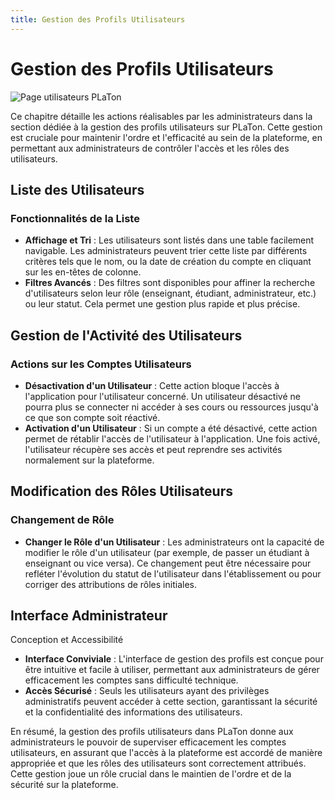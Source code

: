 ```yaml
---
title: Gestion des Profils Utilisateurs
---
```



# Gestion des Profils Utilisateurs

![Page utilisateurs PLaTon](../../public/screens/admin/users.png)


Ce chapitre détaille les actions réalisables par les administrateurs dans la section dédiée à la gestion des profils utilisateurs sur PLaTon.
Cette gestion est cruciale pour maintenir l'ordre et l'efficacité au sein de la plateforme, en permettant aux administrateurs de contrôler l'accès et les rôles des utilisateurs.

## Liste des Utilisateurs

### Fonctionnalités de la Liste
- **Affichage et Tri** : Les utilisateurs sont listés dans une table facilement navigable. Les administrateurs peuvent trier cette liste par différents critères tels que le nom, ou la date de création du compte en cliquant sur les en-têtes de colonne.
- **Filtres Avancés** : Des filtres sont disponibles pour affiner la recherche d'utilisateurs selon leur rôle (enseignant, étudiant, administrateur, etc.) ou leur statut. Cela permet une gestion plus rapide et plus précise.


## Gestion de l'Activité des Utilisateurs

### Actions sur les Comptes Utilisateurs
- **Désactivation d'un Utilisateur** : Cette action bloque l'accès à l'application pour l'utilisateur concerné. Un utilisateur désactivé ne pourra plus se connecter ni accéder à ses cours ou ressources jusqu'à ce que son compte soit réactivé.
- **Activation d'un Utilisateur** : Si un compte a été désactivé, cette action permet de rétablir l'accès de l'utilisateur à l'application. Une fois activé, l'utilisateur récupère ses accès et peut reprendre ses activités normalement sur la plateforme.

## Modification des Rôles Utilisateurs

### Changement de Rôle

- **Changer le Rôle d'un Utilisateur** : Les administrateurs ont la capacité de modifier le rôle d'un utilisateur (par exemple, de passer un étudiant à enseignant ou vice versa). Ce changement peut être nécessaire pour refléter l'évolution du statut de l'utilisateur dans l'établissement ou pour corriger des attributions de rôles initiales.

## Interface Administrateur

Conception et Accessibilité
- **Interface Conviviale** : L'interface de gestion des profils est conçue pour être intuitive et facile à utiliser, permettant aux administrateurs de gérer efficacement les comptes sans difficulté technique.
- **Accès Sécurisé** : Seuls les utilisateurs ayant des privilèges administratifs peuvent accéder à cette section, garantissant la sécurité et la confidentialité des informations des utilisateurs.

En résumé, la gestion des profils utilisateurs dans PLaTon donne aux administrateurs le pouvoir de superviser efficacement
les comptes utilisateurs, en assurant que l'accès à la plateforme est accordé de manière appropriée et que les rôles des utilisateurs sont correctement attribués.
Cette gestion joue un rôle crucial dans le maintien de l'ordre et de la sécurité sur la plateforme.
